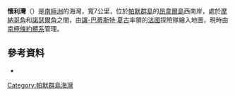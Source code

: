 {{coord|64|44|S|64|10|W|display=title}}

'''懷利灣'''（{{lang-en|Wylie Bay}}）是[[南極洲|南極洲]]的海灣，寬7公里，位於[[帕默群島|帕默群島]]的[[昂韋爾島|昂韋爾島]]西南岸，處於[[摩納哥角|摩納哥角]]和[[諾瑟爾角|諾瑟爾角]]之間，由[[讓-巴蒂斯特·夏古|讓-巴蒂斯特·夏古]]率領的[[法國|法國]]探險隊繪入地圖，現時由[[南極條約體系|南極條約體系]]管理。

==參考資料==
*{{usgs-gazetteer}}

{{DEFAULTSORT:Wylie Bay}}
[[Category:帕默群島海灣|Category:帕默群島海灣]]


{{PalmerArchipelago-geo-stub}}